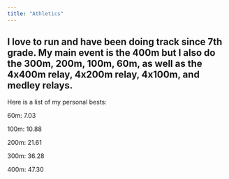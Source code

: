 ```yaml
---
title: "Athletics"
---
```


## I love to run and have been doing track since 7th grade. My main event is the 400m but I also do the 300m, 200m, 100m, 60m, as well as the 4x400m relay, 4x200m relay, 4x100m, and medley relays.

Here is a list of my personal bests:

60m: 7.03

100m: 10.88

200m: 21.61

300m: 36.28

400m: 47.30
